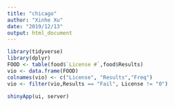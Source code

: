 ```yaml
---
title: "chicago"
author: "Xinhe Xu"
date: "2019/12/13"
output: html_document
---
```

```r
library(tidyverse)
library(dplyr)
FOOD <- table(food$`License #`,food$Results)
vio <- data.frame(FOOD)
colnames(vio) <- c("License", "Results","Freq")
vio <- filter(vio,Results == "Fail", License != "0")

shinyApp(ui, server)
```


